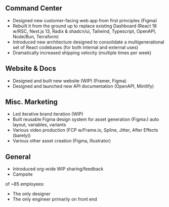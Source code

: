  

## Command Center

- Designed new customer-facing web app from first principles (Figma)
- Rebuilt it from the ground up to replace existing Dashboard (React 18 w/RSC, Next.js 13, Radix & shadcn/ui, Tailwind, Typescript, OpenAPI, Node/Bun, Terraform)
- Introduced new architecture designed to consolidate a multigenerational set of React codebases (for both internal and external uses)
- Dramatically increased shipping velocity (multiple times per week)

<Cover
  src="https://cdn.cosmos.so/affd4b79-e848-4dfd-bd42-5f2c4a847365?format=jpeg"
  alt="Image from the movie Alien - from cosmos.com"
  caption="cosmos.com"
/>

## Website & Docs

- Designed and built new website (WIP) (Framer, Figma)
- Designed and launched new API documentation (OpenAPI, Mintlify)


## Misc. Marketing

- Led iterative brand iteration (WIP)
- Built reusable Figma design system for asset generation (Figma:) auto layout, variables, variants
- Various video production (FCP w/Frame.io, Spline, Jitter, After Effects (barely))
- Various other asset creation (Figma, Illustrator)


## General

- Introduced org-wide WIP sharing/feedback
- Campsite

of ~85 employees:

- The only designer
- The only engineer primarily on front end
